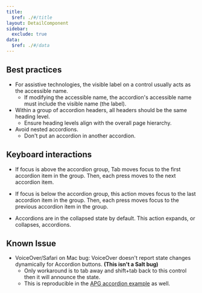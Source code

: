 ```yaml
---
title:
  $ref: ./#/title
layout: DetailComponent
sidebar:
  exclude: true
data:
  $ref: ./#/data
---
```


## Best practices

- For assistive technologies, the visible label on a control usually acts as the accessible name.
  - If modifying the accessible name, the accordion's accessible name must include the visible name (the label).
- Within a group of accordion headers, all headers should be the same heading level.
  - Ensure heading levels align with the overall page hierarchy.
- Avoid nested accordions.
  - Don't put an accordion in another accordion.

## Keyboard interactions

<KeyboardControls>
<KeyboardControl keyOrCombos="Tab">

- If focus is above the accordion group, Tab moves focus to the first accordion item in the group. Then, each press moves to the next accordion item.

</KeyboardControl>
<KeyboardControl keyOrCombos="Shift + Tab">

- If focus is below the accordion group, this action moves focus to the last accordion item in the group. Then, each press moves focus to the previous accordion item in the group.

</KeyboardControl>
<KeyboardControl keyOrCombos="Enter / Space">

- Accordions are in the collapsed state by default. This action expands, or collapses, accordions.

</KeyboardControl>
</KeyboardControls>

## Known Issue

- VoiceOver/Safari on Mac bug: VoiceOver doesn't report state changes dynamically for Accordion buttons. **(This isn't a Salt bug)**
  - Only workaround is to tab away and shift+tab back to this control then it will announce the state.
  - This is reproducible in the [APG accordion example](https://www.w3.org/WAI/ARIA/apg/patterns/accordion/examples/accordion/) as well.
